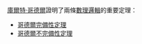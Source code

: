 [[庫爾特·哥德爾|庫爾特·哥德爾]]證明了兩條[[數理邏輯|數理邏輯]]的重要定理：
* [[哥德爾完備性定理|哥德爾完備性定理]]
* [[哥德爾不完備性定理|哥德爾不完備性定理]]
{{disambig|CAT=五字消歧义}}